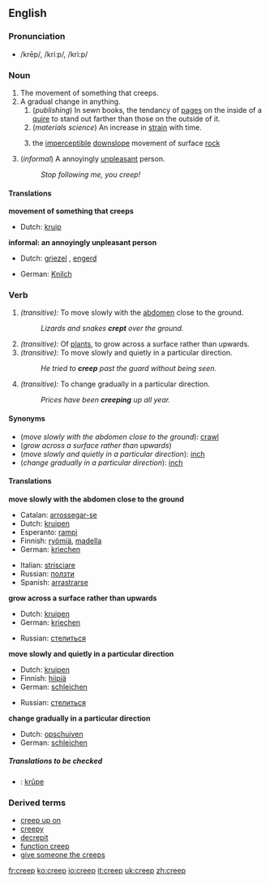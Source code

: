 ==English==

===Pronunciation===
*/krēp/, /kriːp/, /kri:p/

===Noun===
{{en-noun|creep|creeps}}
# The movement of something that creeps.
# A gradual change in anything.
## (''publishing'') In sewn books, the tendancy of [[page]]s on the inside of a [[quire]] to stand out farther than those on the outside of it.
## (''materials science'') An increase in [[strain]] with time.
##{{geology}} the [[imperceptible]] [[downslope]] movement of surface [[rock]]
# (''informal'') A annoyingly [[unpleasant]] person.
#: ''Stop following me, you creep!''


====Translations====
'''movement of something that creeps'''
{{top}}
*Dutch: [[kruip]] {{m}}
{{mid}}
{{bottom}}

<!--'''gradual change in anything'''
{{top}}
{{mid}}
{{bottom}}
-->
'''informal: an annoyingly unpleasant person'''
{{top}}
*Dutch: [[griezel]] {{m}}, [[engerd]] {{m}}
{{mid}}
*German: [[Knilch]] {{m}}
{{bottom}}

===Verb===
{{irregverb|'''to creep'''|'''[[creeps]]'''|'''[[crept]]'''|'''[[crept]]'''|'''[[creeping]]'''}}
# ''(transitive):'' To move slowly with the [[abdomen]] close to the ground.
#: ''Lizards and snakes '''crept''' over the ground.''
# ''(transitive):'' Of [[plant]]s, to grow across a surface rather than upwards.
# ''(transitive):'' To move slowly and quietly in a particular direction.
#: ''He tried to '''creep''' past the guard without being seen.''
# ''(transitive):'' To change gradually in a particular direction.
#: ''Prices have been '''creeping''' up all year.''

====Synonyms====
*(''move slowly with the abdomen close to the ground''): [[crawl]]
*(''grow across a surface rather than upwards'')
*(''move slowly and quietly in a particular direction''): [[inch]]
*(''change gradually in a particular direction''): [[inch]]

====Translations====
'''move slowly with the abdomen close to the ground'''
{{top}}
*Catalan: [[arrossegar-se]]
*Dutch: [[kruipen]]
*Esperanto: [[rampi]]
*Finnish: [[ryömiä]], [[madella]]
*German: [[kriechen]]
{{mid}}
*Italian: [[strisciare]]
*Russian: [[ползти]]
*Spanish: [[arrastrarse]]
{{bottom}}

'''grow across a surface rather than upwards'''
{{top}}
*Dutch: [[kruipen]]
*German: [[kriechen]]
{{mid}}
*Russian: [[стелиться]]
{{bottom}}

'''move slowly and quietly in a particular direction'''
{{top}}
*Dutch: [[kruipen]]
*Finnish: [[hiipiä]]
*German: [[schleichen]]
{{mid}}
*Russian: [[стелиться]]
{{bottom}}

'''change gradually in a particular direction'''
{{top}}
*Dutch: [[opschuiven]]
*German: [[schleichen]]
{{mid}}
{{bottom}}

=====Translations to be checked=====
<!--Remove this section once all of the translations below have been moved into the tables above.-->
{{checktrans}}

*{{ttbc|Frisian}}: [[krûpe]]

===Derived terms===
*[[creep up on]]
*[[creepy]]
*[[decrepit]]
*[[function creep]]
*[[give someone the creeps]]

[[fr:creep]]
[[ko:creep]]
[[io:creep]]
[[it:creep]]
[[uk:creep]]
[[zh:creep]]